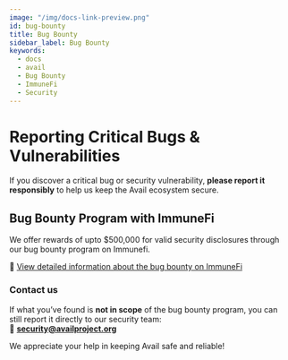```yaml
---
image: "/img/docs-link-preview.png"
id: bug-bounty
title: Bug Bounty
sidebar_label: Bug Bounty
keywords:
  - docs
  - avail
  - Bug Bounty
  - ImmuneFi
  - Security
---
```



# Reporting Critical Bugs & Vulnerabilities

If you discover a critical bug or security vulnerability, **please report it responsibly** to help us keep the Avail ecosystem secure.

## Bug Bounty Program with ImmuneFi

We offer rewards of upto $500,000 for valid security disclosures through our bug bounty program on Immunefi.

🔗 [View detailed information about the bug bounty on ImmuneFi](https://immunefi.com/bug-bounty/avail/information/)

### Contact us

If what you’ve found is **not in scope** of the bug bounty program, you can still report it directly to our security team:  
📨  **security@availproject.org**


We appreciate your help in keeping Avail safe and reliable!

